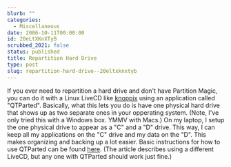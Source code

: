 ```yaml
---
blurb: ""
categories:
  - Miscellaneous
date: 2006-10-11T00:00:00
id: 20eLtXKnXTyB
scrubbed_2021: false
status: published
title: Repartition Hard Drive
type: post
slug: repartition-hard-drive--20eltxknxtyb
---
```


If you ever need to repartition a hard drive and don't have
Partition Magic, you can do it with a Linux LiveCD like
[knoppix](http://www.knoppix.org/) using an application called
"QTParted". Basically, what this lets you do is have one physical
hard drive that shows up as two separate ones in your opperating
system. (Note, I've only tried this with a Windows box. YMMV with
Macs.) On my laptop, I setup the one physical drive to appear as a
"C" and a "D" drive. This way, I can keep all my applications on
the "C" drive and my data on the "D". This makes organizing and
backing up a lot easier. Basic instructions for how to use QTParted
can be found
[here](http://www.help2go.com/Tutorials/Computer_Basics/How_to_Repartition_Hard_Drive_without_Reformatting.html).
(The article describes using a different LiveCD, but any one with
QTParted should work just fine.)